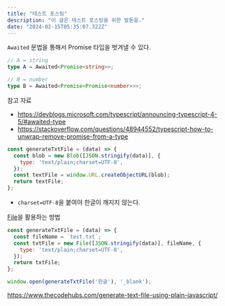```yaml
---
title: "테스트 포스팅"
description: "이 글은 테스트 포스팅을 위한 발돋움."
date: "2024-02-15T05:35:07.322Z"
---
```



`Awaited` 문법을 통해서 Promise 타입을 벗겨낼 수 있다.

```ts 
// A = string
type A = Awaited<Promise<string>>;

// B = number
type B = Awaited<Promise<Promise<number>>>;
```

참고 자료

- https://devblogs.microsoft.com/typescript/announcing-typescript-4-5/#awaited-type
- https://stackoverflow.com/questions/48944552/typescript-how-to-unwrap-remove-promise-from-a-type

```js
const generateTxtFile = (data) => {
  const blob = new Blob([JSON.stringify(data)], {
    type: 'text/plain;charset=UTF-8',
  });
  const textFile = window.URL.createObjectURL(blob);
  return textFile;
};
```

- `charset=UTF-8`을 붙여야 한글이 깨지지 않는다.

[File](https://developer.mozilla.org/ko/docs/Web/API/File)을 활용하는 방법

```js
const generateTxtFile = (data) => {
  const fileName = `test.txt`;
  const txtFile = new File([JSON.stringify(data)], fileName, {
    type: 'text/plain;charset=UTF-8',
  });
  return txtFile;
};
```

```js
window.open(generateTxtFile('한글'), '_blank');
```


https://www.thecodehubs.com/generate-text-file-using-plain-javascript/